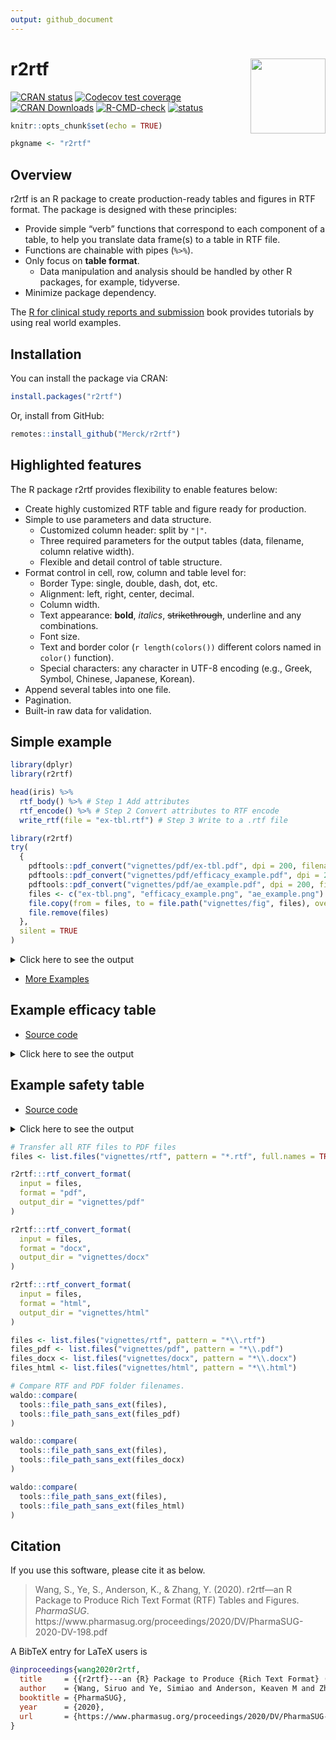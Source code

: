 ```yaml
---
output: github_document
---
```


<!-- README.md is generated from README.Rmd. Please edit that file -->

# r2rtf <img src="man/figures/logo.png" align="right" width="120" />

<!-- badges: start -->
[![CRAN status](https://www.r-pkg.org/badges/version/r2rtf)](https://CRAN.R-project.org/package=r2rtf)
[![Codecov test coverage](https://codecov.io/gh/Merck/r2rtf/branch/master/graph/badge.svg)](https://app.codecov.io/gh/Merck/r2rtf?branch=master)
[![CRAN Downloads](https://cranlogs.r-pkg.org/badges/r2rtf)](https://cran.r-project.org/package=r2rtf)
[![R-CMD-check](https://github.com/Merck/r2rtf/actions/workflows/R-CMD-check.yaml/badge.svg)](https://github.com/Merck/r2rtf/actions/workflows/R-CMD-check.yaml)
[![status](https://tinyverse.netlify.com/badge/r2rtf)](https://tinyverse.netlify.app/)
<!-- badges: end -->

```r
knitr::opts_chunk$set(echo = TRUE)
```

```r
pkgname <- "r2rtf"
```

## Overview

r2rtf is an R package to create production-ready tables and figures in RTF format.
The package is designed with these principles:

- Provide simple "verb" functions that correspond to each component of a table,
  to help you translate data frame(s) to a table in RTF file.
- Functions are chainable with pipes (`%>%`).
- Only focus on **table format**.
  - Data manipulation and analysis should be handled by other R packages, for example, tidyverse.
- Minimize package dependency.

The [R for clinical study reports and submission](https://r4csr.org/) book
provides tutorials by using real world examples.

## Installation

You can install the package via CRAN:

```r
install.packages("r2rtf")
```

Or, install from GitHub:

```r
remotes::install_github("Merck/r2rtf")
```

## Highlighted features

The R package r2rtf provides flexibility to enable features below:

- Create highly customized RTF table and figure ready for production.
- Simple to use parameters and data structure.
  - Customized column header: split by `"|"`.
  - Three required parameters for the output tables (data, filename, column relative width).
  - Flexible and detail control of table structure.
- Format control in cell, row, column and table level for:
  - Border Type: single, double, dash, dot, etc.
  - Alignment: left, right, center, decimal.
  - Column width.
  - Text appearance: **bold**, *italics*, ~~strikethrough~~, underline and any combinations.
  - Font size.
  - Text and border color (`r length(colors())` different colors named in `color()` function).
  - Special characters: any character in UTF-8 encoding (e.g., Greek, Symbol, Chinese, Japanese, Korean).
- Append several tables into one file.
- Pagination.
- Built-in raw data for validation.

## Simple example

```r
library(dplyr)
library(r2rtf)

head(iris) %>%
  rtf_body() %>% # Step 1 Add attributes
  rtf_encode() %>% # Step 2 Convert attributes to RTF encode
  write_rtf(file = "ex-tbl.rtf") # Step 3 Write to a .rtf file
```

```r
library(r2rtf)
try(
  {
    pdftools::pdf_convert("vignettes/pdf/ex-tbl.pdf", dpi = 200, filenames = "ex-tbl.png")
    pdftools::pdf_convert("vignettes/pdf/efficacy_example.pdf", dpi = 200, filenames = "efficacy_example.png")
    pdftools::pdf_convert("vignettes/pdf/ae_example.pdf", dpi = 200, filenames = "ae_example.png")
    files <- c("ex-tbl.png", "efficacy_example.png", "ae_example.png")
    file.copy(from = files, to = file.path("vignettes/fig", files), overwrite = TRUE)
    file.remove(files)
  },
  silent = TRUE
)
```

<details><summary>Click here to see the output</summary>
<img src="https://merck.github.io/r2rtf/articles/fig/ex-tbl.png">
</details>

- [More Examples](https://merck.github.io/r2rtf/articles/index.html)

## Example efficacy table

- [Source code](https://merck.github.io/r2rtf/articles/example-efficacy.html)

<details><summary>Click here to see the output</summary>
<img src="https://merck.github.io/r2rtf/articles/fig/efficacy_example.png">
</details>

## Example safety table

- [Source code](https://merck.github.io/r2rtf/articles/example-ae-summary.html)

<details><summary>Click here to see the output</summary>
<img src="https://merck.github.io/r2rtf/articles/fig/ae_example.png">
</details>

```r
# Transfer all RTF files to PDF files
files <- list.files("vignettes/rtf", pattern = "*.rtf", full.names = TRUE)

r2rtf:::rtf_convert_format(
  input = files,
  format = "pdf",
  output_dir = "vignettes/pdf"
)

r2rtf:::rtf_convert_format(
  input = files,
  format = "docx",
  output_dir = "vignettes/docx"
)

r2rtf:::rtf_convert_format(
  input = files,
  format = "html",
  output_dir = "vignettes/html"
)

files <- list.files("vignettes/rtf", pattern = "*\\.rtf")
files_pdf <- list.files("vignettes/pdf", pattern = "*\\.pdf")
files_docx <- list.files("vignettes/docx", pattern = "*\\.docx")
files_html <- list.files("vignettes/html", pattern = "*\\.html")

# Compare RTF and PDF folder filenames.
waldo::compare(
  tools::file_path_sans_ext(files),
  tools::file_path_sans_ext(files_pdf)
)

waldo::compare(
  tools::file_path_sans_ext(files),
  tools::file_path_sans_ext(files_docx)
)

waldo::compare(
  tools::file_path_sans_ext(files),
  tools::file_path_sans_ext(files_html)
)
```

## Citation

If you use this software, please cite it as below.

> Wang, S., Ye, S., Anderson, K., & Zhang, Y. (2020).
> r2rtf---an R Package to Produce Rich Text Format (RTF) Tables and Figures.
> _PharmaSUG_. https://www.pharmasug.org/proceedings/2020/DV/PharmaSUG-2020-DV-198.pdf

A BibTeX entry for LaTeX users is

```bibtex
@inproceedings{wang2020r2rtf,
  title     = {{r2rtf}---an {R} Package to Produce {Rich Text Format} ({RTF}) Tables and Figures},
  author    = {Wang, Siruo and Ye, Simiao and Anderson, Keaven M and Zhang, Yilong},
  booktitle = {PharmaSUG},
  year      = {2020},
  url       = {https://www.pharmasug.org/proceedings/2020/DV/PharmaSUG-2020-DV-198.pdf}
}
```
